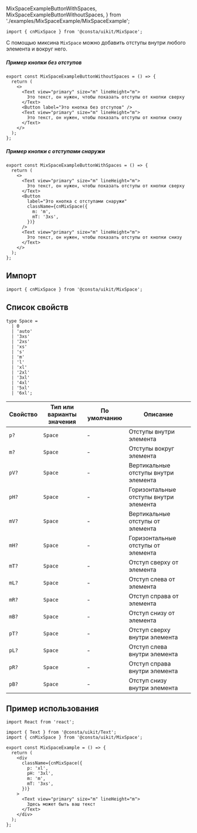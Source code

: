   MixSpaceExampleButtonWithSpaces,
  MixSpaceExampleButtonWithoutSpaces,
} from './examples/MixSpaceExample/MixSpaceExample';

```tsx
import { cnMixSpace } from '@consta/uikit/MixSpace';
```

С помощью миксина `MixSpace` можно добавить отступы внутри
любого элемента и вокруг него.

##### Пример кнопки без отступов

```tsx
export const MixSpaceExampleButtonWithoutSpaces = () => {
  return (
    <>
      <Text view="primary" size="m" lineHeight="m">
        Это текст, он нужен, чтобы показать отступы от кнопки сверху
      </Text>
      <Button label="Это кнопка без отступов" />
      <Text view="primary" size="m" lineHeight="m">
        Это текст, он нужен, чтобы показать отступы от кнопки снизу
      </Text>
    </>
  );
};
```

<MixSpaceExampleButtonWithoutSpaces />

##### Пример кнопки с отступами снаружи

```tsx
export const MixSpaceExampleButtonWithSpaces = () => {
  return (
    <>
      <Text view="primary" size="m" lineHeight="m">
        Это текст, он нужен, чтобы показать отступы от кнопки сверху
      </Text>
      <Button
        label="Это кнопка с отступами снаружи"
        className={cnMixSpace({
          m: 'm',
          mT: '3xs',
        })}
      />
      <Text view="primary" size="m" lineHeight="m">
        Это текст, он нужен, чтобы показать отступы от кнопки снизу
      </Text>
    </>
  );
};
```

<MixSpaceExampleButtonWithSpaces />

## Импорт

```tsx
import { cnMixSpace } from '@consta/uikit/MixSpace';
```

## Список свойств

```tsx
type Space =
  | 0
  | 'auto'
  | '3xs'
  | '2xs'
  | 'xs'
  | 's'
  | 'm'
  | 'l'
  | 'xl'
  | '2xl'
  | '3xl'
  | '4xl'
  | '5xl'
  | '6xl';
```

| Свойство | Тип или варианты значения | По умолчанию | Описание                               |
| -------- | ------------------------- | ------------ | -------------------------------------- |
| `p?`     | `Space`                   | -            | Отступы внутри элемента                |
| `m?`     | `Space`                   | -            | Отступы вокруг элемента                |
| `pV?`    | `Space`                   | -            | Вертикальные отступы внутри элемента   |
| `pH?`    | `Space`                   | -            | Горизонтальные отступы внутри элемента |
| `mV?`    | `Space`                   | -            | Вертикальные отступы от элемента       |
| `mH?`    | `Space`                   | -            | Горизонтальные отступы от элемента     |
| `mT?`    | `Space`                   | -            | Отступ сверху от элемента              |
| `mL?`    | `Space`                   | -            | Отступ слева от элемента               |
| `mR?`    | `Space`                   | -            | Отступ справа от элемента              |
| `mB?`    | `Space`                   | -            | Отступ снизу от элемента               |
| `pT?`    | `Space`                   | -            | Отступ сверху внутри элемента          |
| `pL?`    | `Space`                   | -            | Отступ слева внутри элемента           |
| `pR?`    | `Space`                   | -            | Отступ справа внутри элемента          |
| `pB?`    | `Space`                   | -            | Отступ снизу внутри элемента           |

## Пример использования

```tsx
import React from 'react';

import { Text } from '@consta/uikit/Text';
import { cnMixSpace } from '@consta/uikit/MixSpace';

export const MixSpaceExample = () => {
  return (
    <div
      className={cnMixSpace({
        p: 'xl',
        pH: '3xl',
        m: 'm',
        mT: '3xs',
      })}
    >
      <Text view="primary" size="m" lineHeight="m">
        Здесь может быть ваш текст
      </Text>
    </div>
  );
};
```

